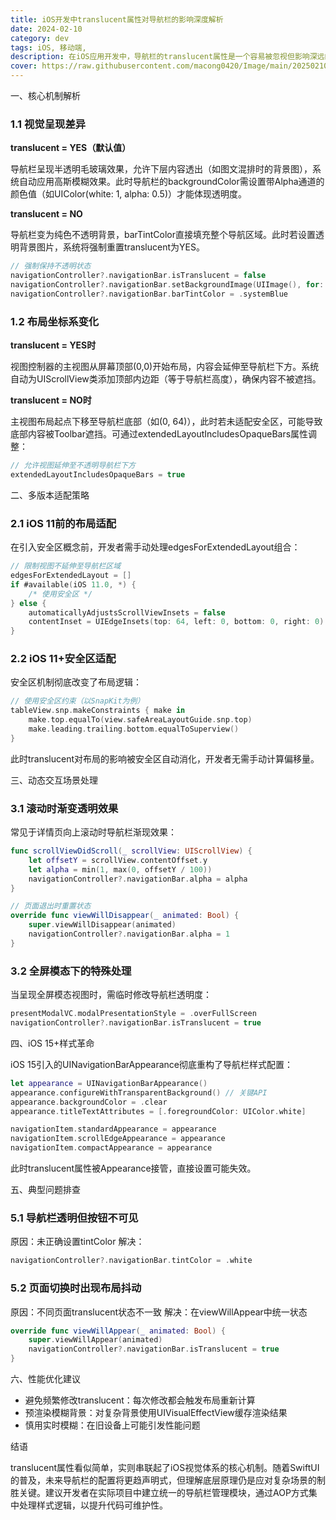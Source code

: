 ```yaml
---
title: iOS开发中translucent属性对导航栏的影响深度解析
date: 2024-02-10
category: dev
tags: iOS, 移动端, 
description: 在iOS应用开发中，导航栏的translucent属性是一个容易被忽视但影响深远的关键参数。它直接决定了导航栏的视觉效果、布局逻辑以及与用户界面的交互方式。本文将结合不同iOS版本特性，深入剖析translucent属性的工作原理及最佳实践。
cover: https://raw.githubusercontent.com/macong0420/Image/main/202502100957619.png
---
```


一、核心机制解析

### 1.1 视觉呈现差异

**translucent = YES（默认值）**

导航栏呈现半透明毛玻璃效果，允许下层内容透出（如图文混排时的背景图），系统自动应用高斯模糊效果。此时导航栏的backgroundColor需设置带Alpha通道的颜色值（如UIColor(white: 1, alpha: 0.5)）才能体现透明度。

**translucent = NO**

导航栏变为纯色不透明背景，barTintColor直接填充整个导航区域。此时若设置透明背景图片，系统将强制重置translucent为YES。

```swift
// 强制保持不透明状态
navigationController?.navigationBar.isTranslucent = false
navigationController?.navigationBar.setBackgroundImage(UIImage(), for: .default)
navigationController?.navigationBar.barTintColor = .systemBlue
```

### 1.2 布局坐标系变化

**translucent = YES时**

视图控制器的主视图从屏幕顶部(0,0)开始布局，内容会延伸至导航栏下方。系统自动为UIScrollView类添加顶部内边距（等于导航栏高度），确保内容不被遮挡。

**translucent = NO时**

主视图布局起点下移至导航栏底部（如(0, 64)），此时若未适配安全区，可能导致底部内容被Toolbar遮挡。可通过extendedLayoutIncludesOpaqueBars属性调整：

```swift
// 允许视图延伸至不透明导航栏下方
extendedLayoutIncludesOpaqueBars = true
```

二、多版本适配策略

### 2.1 iOS 11前的布局适配

在引入安全区概念前，开发者需手动处理edgesForExtendedLayout组合：

```swift
// 限制视图不延伸至导航栏区域
edgesForExtendedLayout = []
if #available(iOS 11.0, *) { 
    /* 使用安全区 */ 
} else {
    automaticallyAdjustsScrollViewInsets = false
    contentInset = UIEdgeInsets(top: 64, left: 0, bottom: 0, right: 0)
}
```

### 2.2 iOS 11+安全区适配

安全区机制彻底改变了布局逻辑：

```swift
// 使用安全区约束（以SnapKit为例）
tableView.snp.makeConstraints { make in
    make.top.equalTo(view.safeAreaLayoutGuide.snp.top)
    make.leading.trailing.bottom.equalToSuperview()
}
```

此时translucent对布局的影响被安全区自动消化，开发者无需手动计算偏移量。

三、动态交互场景处理

### 3.1 滚动时渐变透明效果

常见于详情页向上滚动时导航栏渐现效果：

```swift
func scrollViewDidScroll(_ scrollView: UIScrollView) {
    let offsetY = scrollView.contentOffset.y
    let alpha = min(1, max(0, offsetY / 100))
    navigationController?.navigationBar.alpha = alpha
}

// 页面退出时重置状态
override func viewWillDisappear(_ animated: Bool) {
    super.viewWillDisappear(animated)
    navigationController?.navigationBar.alpha = 1
}
```

### 3.2 全屏模态下的特殊处理

当呈现全屏模态视图时，需临时修改导航栏透明度：

```swift
presentModalVC.modalPresentationStyle = .overFullScreen
navigationController?.navigationBar.isTranslucent = true
```

四、iOS 15+样式革命

iOS 15引入的UINavigationBarAppearance彻底重构了导航栏样式配置：

```swift
let appearance = UINavigationBarAppearance()
appearance.configureWithTransparentBackground() // 关键API
appearance.backgroundColor = .clear
appearance.titleTextAttributes = [.foregroundColor: UIColor.white]

navigationItem.standardAppearance = appearance
navigationItem.scrollEdgeAppearance = appearance
navigationItem.compactAppearance = appearance
```

此时translucent属性被Appearance接管，直接设置可能失效。

五、典型问题排查

### 5.1 导航栏透明但按钮不可见

原因：未正确设置tintColor
解决：

```swift
navigationController?.navigationBar.tintColor = .white
```

### 5.2 页面切换时出现布局抖动

原因：不同页面translucent状态不一致
解决：在viewWillAppear中统一状态

```swift
override func viewWillAppear(_ animated: Bool) {
    super.viewWillAppear(animated)
    navigationController?.navigationBar.isTranslucent = true
}
```

六、性能优化建议

- 避免频繁修改translucent：每次修改都会触发布局重新计算
- 预渲染模糊背景：对复杂背景使用UIVisualEffectView缓存渲染结果
- 慎用实时模糊：在旧设备上可能引发性能问题

结语

translucent属性看似简单，实则串联起了iOS视觉体系的核心机制。随着SwiftUI的普及，未来导航栏的配置将更趋声明式，但理解底层原理仍是应对复杂场景的制胜关键。建议开发者在实际项目中建立统一的导航栏管理模块，通过AOP方式集中处理样式逻辑，以提升代码可维护性。